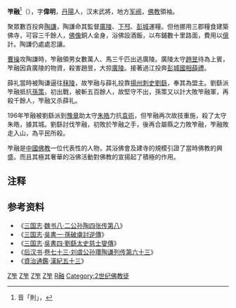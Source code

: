 '''笮融'''<ref>音「則」，{{標音|字=笮|拼音=Zé|中古=crak|反切=側伯}}</ref>（{{bd||？|196年|catIdx=Z融}}），字'''偉明'''，[[丹陽郡|丹陽]]人，汉末武將，地方[[军阀|军阀]]，[[佛教|佛教]]領袖。

聚眾數百投奔[[陶謙|陶謙]]，陶謙命其監督[[廣陵|廣陵]]、[[下邳|下邳]]、[[彭城|彭城]]運糧。但他挪用三郡糧食建築佛寺，可容三千餘人，[[佛像|佛像]]銅人金身，浴佛設酒飯，以布鋪數十里路面，費用以[[億|億]]計。陶謙仍處處忍讓。

[[曹操|曹操]]攻陶謙時，笮融領男女數萬人、馬三千匹出逃廣陵。廣陵太守[[赵昱_(东汉)|趙昱]]待為上賓，笮融因貪廣陵的物資，殺害趙昱，大掠[[廣陵|廣陵]]。接著過江投奔[[彭城|彭城]][[國相|國相]][[薛禮_(三國)|薛禮]]。

薛礼當時被陶谦逼往[[秣陵|秣陵]]，故笮融与薛礼投靠[[扬州_(古代)|揚州]][[刺史|刺史]][[劉繇|劉繇]]，奉其為盟主。劉繇派笮融抵抗[[孫策|孫策]]，初出戰，被斬五百餘人，故堅守不出，孫策又以計大敗笮融軍，再殺千餘人，笮融又杀薛礼。

196年笮融被劉繇派到[[豫章|豫章]]助太守[[朱皓|朱皓]]力抗[[袁術|袁術]]，但笮融再次故技重施，殺了太守朱皓，據其城。劉繇討伐笮融，初敗於笮融之手，後再合屬縣之力敗笮融，笮融敗走入山，為平民所殺。

笮融是[[中國佛教|中國佛教]]一位代表性的人物，其浴佛會及建寺的規模引證了當時佛教的興盛。而且其極其奢華的浴佛活動對佛教的宣揚起了積極的作用。

==注释==
<references />

==参考资料==
* 《[[三国志|三国志]]·[[s:三國志/卷08|魏书八·二公孙陶四张传第八]]》
* 《[[三国志|三国志]]·[[s:三國志/卷46|吳書一·孫破虜討逆傳]]》
* 《[[三国志|三国志]]·[[s:三國志/卷49|吳書四·劉繇太史慈士燮傳]]》
* 《[[后汉书|后汉书]]·[[s:後漢書/卷73|卷七十三·刘虞公孙瓚陶谦列传第六十三]]》
* 《[[資治通鑑|資治通鑑]]·[[s:資治通鑑/卷061|漢紀五十三]]》

{{汉朝人物小作品}}
[[Category:东汉军事人物|Z笮]]
[[Category:东汉政治人物|Z笮]]
[[Category:东汉被杀害人物|Z笮]]
[[Category:东汉佛教人物|Z笮]]
[[Category:笮姓|R融]]
[[Category:2世纪佛教徒|Category:2世纪佛教徒]]